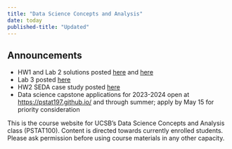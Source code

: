```yaml
---
title: "Data Science Concepts and Analysis"
date: today
published-title: "Updated"
---
```


::: {.callout-note}
## Announcements
* HW1 and Lab 2 solutions posted [here](content.qmd#week-2) and [here](content.qmd#week-3)
* Lab 3 posted [here](content.qmd#week-4)
* HW2 SEDA case study posted [here](content.qmd#week-4)
* Data science capstone applications for 2023-2024 open at [https://pstat197.github.io/](https://pstat197.github.io/) and through summer; apply by May 15 for priority consideration
:::

This is the course website for UCSB's Data Science Concepts and Analysis class (PSTAT100). Content is directed towards currently enrolled students. Please ask permission before using course materials in any other capacity.